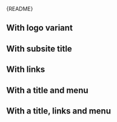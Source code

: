 
<Meta of={HeaderStories} />

<Markdown>{README}</Markdown>

<Primary />

## With logo variant

<Canvas of={HeaderStories.WithLogoVariant} />

## With subsite title

<Canvas of={HeaderStories.WithTitle} />

## With links

<Canvas of={HeaderStories.WithLinks} />

## With a title and menu

<Canvas of={HeaderStories.WithTitleAndMenu} />

## With a title, links and menu

<Canvas of={HeaderStories.WithTitleLinksAndMenu} />

